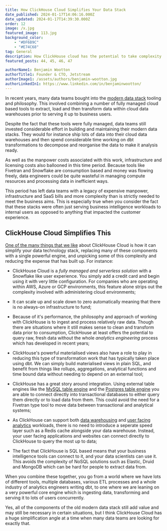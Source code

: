 ```yaml
---
title: How ClickHouse Cloud Simplifies Your Data Stack
date_published: 2024-01-17T14:06:16.000Z
date_updated: 2024-01-17T14:39:30.000Z
order: 12
image: /x.jpg
featured_image: 113.jpg
background_color:
    - "#DF6B9C"
    - "#E74C68"
tag: General
description: How ClickHouse cloud has the potential to take complexity out of your data stack.
featured_posts: 44, 45, 46, 47

authorName1: Benjamin Wootton
authorTitle1: Founder & CTO, Jetstream
authorImage1: /assets/authors/benjamin-wootton.jpg
authorLinkedIn1: https://www.linkedin.com/in/benjaminwootton/
---
```



<Article data={frontmatter}>

In recent years, many data teams bought into the [modern data stack](/learn/categories/moderndatastack) tooling and philosophy.  This involved combining a number of fully managed cloud based tools to extract, load and then transform data within cloud data warehouses prior to serving it up to business users.  

Despite the fact that these tools were fully managed, data teams still invested considerable effort in building and maintaining their modern data stacks.  They would for instance ship lots of data into their cloud data warehouses and then spend considerable time working on dbt transformations to decompose and reorganise the data to make it analysis ready.  

As well as the manpower costs associated with this work, infrastructure and licensing costs also ballooned in this time period.  Because tools like Fivetran and Snowflake are consumption based and money was flowing freely, data engineers could be quite wasteful in managing compute resources and processing data in inefficient ways. 

This period has left data teams with a legacy of expensive manpower, infrastructure and SaaS bills and more complexity than is strictly needed to meet the business aims.  This is especially true when you consider the fact that these stacks were often just serving business intelligence workloads to internal users as opposed to anything that impacted the customer experience.  

## ClickHouse Cloud Simplifies This

[One of the many things that we like](/why-clickhouse-cloud) about ClickHouse Cloud is how it can simplify your data technology stack, replacing many of these components with a single powerful engine, and unpicking some of this complexity and reducing the expense that has built up.  For instance:

- ClickHouse Cloud is a *fully managed and serverless solution* with a Snowflake like user experience.  You simply add a credit card and begin using it with very little configuration.  For companies who are operating within AWS, Azure or GCP environments, this feature alone strips out the complexity involved with administering cloud environments;

- It can scale up and scale down to zero automatically meaning that there is no always-on infrastructure to fund;

- Because of it's performance, the philosophy and approach of working with ClickHouse is to ingest and process relatively raw data.  Though there are situations where it still makes sense to clean and transform data prior to consumption, ClickHouse at least offers the potential to query raw, fresh data without the whole _analytics engineering_ process which has developed in recent years; 

- ClickHouse's powerful materialised views also have a role to play in reducing this type of transformation work that has typically taken place using dbt.  We can simply build materialised views in plain SQL, and benefit from things like rollups, aggregations, analytical functions and time bound data without needing to depend on an external tool;

- ClickHouse has a great story around integration.  Using external table engines like the [MySQL table engine](https://clickhouse.com/docs/en/engines/table-engines/integrations/mysql) and the [Postgres table engine](https://clickhouse.com/docs/en/engines/table-engines/integrations/postgresql) you are able to connect directly into transactional databases to either query them directly or to load data from them.  This could avoid the need for a Fivetran type tool to move data between transactional and analytical systems;


- As ClickHouse can support both [data warehousing](/solutions/usecase/realtime-dwh) and [user facing analytics](/solutions/usecase/user-facing-analytics) workloads, there is no need to introduce a seperate speed layer such as a Redis cache alongside your data warehouse.  Instead, your user facing applications and websites can connect directly to ClickHouse to query the most up to data;

- The fact that ClickHouse is SQL based means that your business intelligence tools can connect to it, and your data scientists can use it.  This avoids the complexity of NoSQL solutions such as Elastic, Druid and MongoDB which can be hard for people to extract data from.

When you combine these together, you go from a world where we have lots of different tools, multiple databases, various ETL processes and a whole industry of analytics engineers writing dbt, to one where we are leaning on a very powerful core engine which is ingesting data, transforming and serving it to lots of users concurrently.  

Yes, all of the components of the old modern data stack still add value and may still be necessary in certain situations, but I think ClickHouse Cloud has a huge simplification angle at a time when many data teams are looking for exactly that.  

</Article>